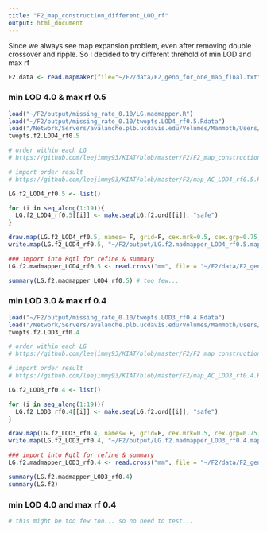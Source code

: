```yaml
---
title: "F2_map_construction_different_LOD_rf"
output: html_document
---
```


Since we always see map expansion problem, even after removing double crossover and ripple. So I decided to try different threhold of min LOD and max rf 

```r
F2.data <- read.mapmaker(file="~/F2/data/F2_geno_for_one_map_final.txt") 
```

### min LOD 4.0 & max rf 0.5 
```r
load("~/F2/output/missing_rate_0.10/LG.madmapper.R")
load("~/F2/output/missing_rate_0.10/twopts.LOD4_rf0.5.Rdata")
load("/Network/Servers/avalanche.plb.ucdavis.edu/Volumes/Mammoth/Users/ruijuanli/F2/output/missing_rate_0.10/LG.f2.ord.AC.LOD4_rf0.5.Rdata")
twopts.f2.LOD4_rf0.5

# order within each LG
# https://github.com/leejimmy93/KIAT/blob/master/F2/F2_map_construction_LOD4_rf0.5_missing_0.10.R

# import order result 
# https://github.com/leejimmy93/KIAT/blob/master/F2/map_AC_LOD4_rf0.5.R 

LG.f2_LOD4_rf0.5 <- list()

for (i in seq_along(1:19)){
  LG.f2_LOD4_rf0.5[[i]] <- make.seq(LG.f2.ord[[i]], "safe")
}

draw.map(LG.f2_LOD4_rf0.5, names= F, grid=F, cex.mrk=0.5, cex.grp=0.75, horizontal=T)  
write.map(LG.f2_LOD4_rf0.5, "~/F2/output/LG.f2.madmapper_LOD4_rf0.5.map")

### import into Rqtl for refine & summary 
LG.f2.madmapper_LOD4_rf0.5 <- read.cross("mm", file = "~/F2/data/F2_geno_for_one_map_final.txt", mapfile = "~/F2/output/LG.f2.madmapper_LOD4_rf0.5.map")

summary(LG.f2.madmapper_LOD4_rf0.5) # too few... 
```

### min LOD 3.0 & max rf 0.4 
```r
load("~/F2/output/missing_rate_0.10/twopts.LOD3_rf0.4.Rdata")
load("/Network/Servers/avalanche.plb.ucdavis.edu/Volumes/Mammoth/Users/ruijuanli/F2/output/missing_rate_0.10/LG.f2.ord.AC.LOD3_rf0.4.Rdata")
twopts.f2.LOD3_rf0.4

# order within each LG
# https://github.com/leejimmy93/KIAT/blob/master/F2/F2_map_construction_LOD3_rf0.4_missing_0.10.R

# import order result 
# https://github.com/leejimmy93/KIAT/blob/master/F2/map_AC_LOD3_rf0.4.R 

LG.f2_LOD3_rf0.4 <- list()

for (i in seq_along(1:19)){
  LG.f2_LOD3_rf0.4[[i]] <- make.seq(LG.f2.ord[[i]], "safe")
}

draw.map(LG.f2_LOD3_rf0.4, names= F, grid=F, cex.mrk=0.5, cex.grp=0.75, horizontal=T)  
write.map(LG.f2_LOD3_rf0.4, "~/F2/output/LG.f2.madmapper_LOD3_rf0.4.map")

### import into Rqtl for refine & summary 
LG.f2.madmapper_LOD3_rf0.4 <- read.cross("mm", file = "~/F2/data/F2_geno_for_one_map_final.txt", mapfile = "~/F2/output/LG.f2.madmapper_LOD3_rf0.4.map")

summary(LG.f2.madmapper_LOD3_rf0.4) 
summary(LG.f2)
```

### min LOD 4.0 and max rf 0.4 
```r
# this might be too few too... so no need to test... 
```

